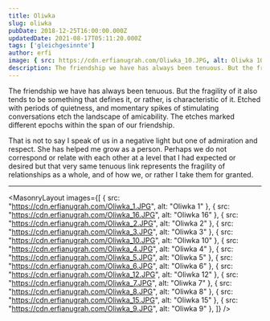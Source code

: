 ```yaml
---
title: Oliwka
slug: oliwka
pubDate: 2018-12-25T16:00:00.000Z
updatedDate: 2021-08-17T05:11:20.000Z
tags: ['gleichgesinnte']
author: erfi
image: { src: https://cdn.erfianugrah.com/Oliwka_10.JPG, alt: Oliwka 10, positionx: 36%, positiony: 20% }
description: The friendship we have has always been tenuous. But the fragility of it also tends to be something that defines it, or rather, is characteristic of it.
---
```


The friendship we have has always been tenuous. But the fragility of it also tends to be something that defines it, or rather, is characteristic of it. Etched with periods of quietness, and momentary spikes of stimulating conversations etch the landscape of amicability. The etches marked different epochs within the span of our friendship.

That is not to say I speak of us in a negative light but one of admiration and respect. She has helped me grow as a person. Perhaps we do not correspond or relate with each other at a level that I had expected or desired but that very same tenuous link represents the fragility of relationships as a whole, and of how we, or rather I take them for granted.

---

<MasonryLayout images={[
    { src: "https://cdn.erfianugrah.com/Oliwka_1.JPG", alt: "Oliwka 1" },
    { src: "https://cdn.erfianugrah.com/Oliwka_16.JPG", alt: "Oliwka 16" },
    { src: "https://cdn.erfianugrah.com/Oliwka_2.JPG", alt: "Oliwka 2" },
    { src: "https://cdn.erfianugrah.com/Oliwka_3.JPG", alt: "Oliwka 3" },
    { src: "https://cdn.erfianugrah.com/Oliwka_10.JPG", alt: "Oliwka 10" },
    { src: "https://cdn.erfianugrah.com/Oliwka_4.JPG", alt: "Oliwka 4" },
    { src: "https://cdn.erfianugrah.com/Oliwka_5.JPG", alt: "Oliwka 5" },
    { src: "https://cdn.erfianugrah.com/Oliwka_6.JPG", alt: "Oliwka 6" },
    { src: "https://cdn.erfianugrah.com/Oliwka_12.JPG", alt: "Oliwka 12" },
    { src: "https://cdn.erfianugrah.com/Oliwka_7.JPG", alt: "Oliwka 7" },
    { src: "https://cdn.erfianugrah.com/Oliwka_8.JPG", alt: "Oliwka 8" },
    { src: "https://cdn.erfianugrah.com/Oliwka_15.JPG", alt: "Oliwka 15" },
    { src: "https://cdn.erfianugrah.com/Oliwka_9.JPG", alt: "Oliwka 9" },
]} />